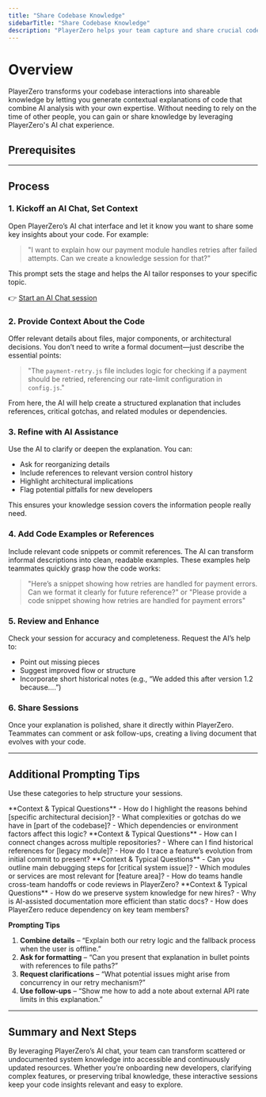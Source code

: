 ```yaml
---
title: "Share Codebase Knowledge"
sidebarTitle: "Share Codebase Knowledge"
description: "PlayerZero helps your team capture and share crucial code insights by combining AI analysis with your own expertise."
---
```



# Overview

PlayerZero transforms your codebase interactions into shareable knowledge by letting you generate contextual explanations of code that combine AI analysis with your own expertise. Without needing to rely on the time of other people, you can gain or share knowledge by leveraging PlayerZero's AI chat experience. 

## Prerequisites

<SourceControlManagement/>

---

## Process

### 1. Kickoff an AI Chat, Set Context
Open PlayerZero’s AI chat interface and let it know you want to share some key insights about your code. For example:

> "I want to explain how our payment module handles retries after failed attempts. Can we create a knowledge session for that?"

This prompt sets the stage and helps the AI tailor responses to your specific topic.

👉 [Start an AI Chat session](https://go.playerzero.app)

### 2. Provide Context About the Code  
Offer relevant details about files, major components, or architectural decisions. You don’t need to write a formal document—just describe the essential points:

> "The `payment-retry.js` file includes logic for checking if a payment should be retried, referencing our rate-limit configuration in `config.js`."

From here, the AI will help create a structured explanation that includes references, critical gotchas, and related modules or dependencies.

### 3. Refine with AI Assistance 
Use the AI to clarify or deepen the explanation. You can:
- Ask for reorganizing details
- Include references to relevant version control history
- Highlight architectural implications
- Flag potential pitfalls for new developers

This ensures your knowledge session covers the information people really need.

### 4. Add Code Examples or References
Include relevant code snippets or commit references. The AI can transform informal descriptions into clean, readable examples. These examples help teammates quickly grasp how the code works:

> "Here’s a snippet showing how retries are handled for payment errors. Can we format it clearly for future reference?" or "Please provide a code snippet showing how retries are handled for payment errors"

### 5. **Review and Enhance**  
Check your session for accuracy and completeness. Request the AI’s help to:
- Point out missing pieces
- Suggest improved flow or structure
- Incorporate short historical notes (e.g., “We added this after version 1.2 because….”)

### 6. **Share Sessions**  
Once your explanation is polished, share it directly within PlayerZero. Teammates can comment or ask follow-ups, creating a living document that evolves with your code.

---

## Additional Prompting Tips

Use these categories to help structure your sessions. 

<AccordionGroup>

  <Accordion title="Capture Tribal Knowledge">
    **Context & Typical Questions**  
    - How do I highlight the reasons behind [specific architectural decision]?  
    - What complexities or gotchas do we have in [part of the codebase]?  
    - Which dependencies or environment factors affect this logic?
  </Accordion>

  <Accordion title="Interactive System Understanding">
    **Context & Typical Questions**  
    - How can I connect changes across multiple repositories?  
    - Where can I find historical references for [legacy module]?  
    - How do I trace a feature’s evolution from initial commit to present?
  </Accordion>

  <Accordion title="Key Use Cases">
    **Context & Typical Questions**  
    - Can you outline main debugging steps for [critical system issue]?  
    - Which modules or services are most relevant for [feature area]?  
    - How do teams handle cross-team handoffs or code reviews in PlayerZero?
  </Accordion>

  <Accordion title="Advantages">
    **Context & Typical Questions**  
    - How do we preserve system knowledge for new hires?  
    - Why is AI-assisted documentation more efficient than static docs?  
    - How does PlayerZero reduce dependency on key team members?
  </Accordion>

</AccordionGroup>

**Prompting Tips**

1. **Combine details** – “Explain both our retry logic and the fallback process when the user is offline.”  
2. **Ask for formatting** – “Can you present that explanation in bullet points with references to file paths?”  
3. **Request clarifications** – “What potential issues might arise from concurrency in our retry mechanism?”  
4. **Use follow-ups** – “Show me how to add a note about external API rate limits in this explanation.”

---

## Summary and Next Steps

By leveraging PlayerZero’s AI chat, your team can transform scattered or undocumented system knowledge into accessible and continuously updated resources. Whether you’re onboarding new developers, clarifying complex features, or preserving tribal knowledge, these interactive sessions keep your code insights relevant and easy to explore.
